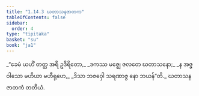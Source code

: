 ```yaml
---
title: "1.14.3 ဃတာသနဇာတက"
tableOfContents: false
sidebar:
  order: 4
type: "tipitaka"
basket: "su"
book: "ja1"
---
```



<DynamicBreadcrumb />

<Division number="133" book="ja1">

<Paragraph number="295" type="verses" book="ja1">
_“ခေမံ ယဟိံ တတ္ထ အရီ ဥဒီရိတော,_  
_ဒကဿ မဇ္ဈေ ဇလတေ ဃတာသနော;_  
_န အဇ္ဇ ဝါသော မဟိယာ မဟီရုဟေ,_  
_ဒိသာ ဘဇဝှေါ သရဏာဇ္ဇ နော ဘယန်”တိ._  


</Paragraph>
</Division>

<Paragraph number="296" type="center" book="ja1">
ဃတာသနဇာတကံ တတိယံ.
</Paragraph>